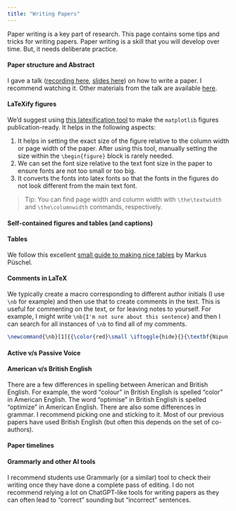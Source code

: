 ```yaml
---
title: "Writing Papers"
---
```


Paper writing is a key part of research. This page contains some tips and tricks for writing papers. Paper writing is a skill that you will develop over time. But, it needs deliberate practice. 

#### Paper structure and Abstract
I gave a talk ([recording here](https://www.youtube.com/watch?v=LoCoplWgvp4), [slides here](https://github.com/nipunbatra/CS-Research-Methods-Bootcamp/blob/master/RM101.pdf)) on how to write a paper. I recommend watching it. Other materials from the talk are available [here](https://github.com/nipunbatra/CS-Research-Methods-Bootcamp).

#### LaTeXify figures
We'd suggest using [this latexification tool](https://nipunbatra.github.io/lab/papers.html#latexify-figures) to make the `matplotlib` figures publication-ready. It helps in the following aspects:

1. It helps in setting the exact size of the figure relative to the column width or page width of the paper. After using this tool, manually setting the size within the `\begin{figure}` block is rarely needed.
1. We can set the font size relative to the text font size in the paper to ensure fonts are not too small or too big.
1. It converts the fonts into latex fonts so that the fonts in the figures do not look different from the main text font.

> Tip: You can find page width and column width with `\the\textwidth` and  `\the\columnwidth` commands, respectively.

#### Self-contained figures and tables (and captions)

#### Tables
We follow this excellent [small guide to making nice tables](https://people.inf.ethz.ch/markusp/teaching/guides/guide-tables.pdf) by Markus Püschel.

#### Comments in LaTeX
We typically create a macro corresponding to different author initials (I use `\nb` for example) and then use that to create comments in the text. This is useful for commenting on the text, or for leaving notes to yourself. For example, I might write `\nb{I'm not sure about this sentence}` and then I can search for all instances of `\nb` to find all of my comments.

```tex
\newcommand{\nb}[1]{{\color{red}\small \iftoggle{hide}{}{\textbf{Nipun's comment:} #1}}}
```

#### Active v/s Passive Voice

#### American v/s British English
There are a few differences in spelling between American and British English. For example, the word "colour" in British English is spelled "color" in American English. The word "optimise" in British English is spelled "optimize" in American English. There are also some differences in grammar. I recommend picking one and sticking to it. Most of our previous papers have used British English (but often this depends on the set of co-authors).

#### Paper timelines


#### Grammarly and other AI tools
I recommend students use Grammarly (or a similar) tool to check their writing once they have done a complete pass of editing. I do not recommend relying a lot on ChatGPT-like tools for writing papers as they can often lead to "correct" sounding but "incorrect" sentences.






